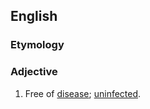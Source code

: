 ==English==

===Etymology===
{{suffix|disease|less|lang=en}}

===Adjective===
{{en-adj}}

# Free of [[disease]]; [[uninfected]].